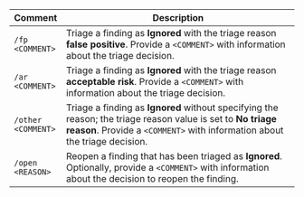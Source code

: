 | Comment | Description |
| - | - |
| <code>/fp <span className="placeholder">&lt;COMMENT&gt;</span></code> | Triage a finding as **Ignored** with the triage reason **false positive**. Provide a <code><span className="placeholder">&lt;COMMENT&gt;</span></code> with information about the triage decision. |
| <code>/ar <span className="placeholder">&lt;COMMENT&gt;</span></code> | Triage a finding as **Ignored** with the triage reason **acceptable risk**. Provide a <code><span className="placeholder">&lt;COMMENT&gt;</span></code> with information about the triage decision. |
| <code>/other <span className="placeholder">&lt;COMMENT&gt;</span></code> | Triage a finding as **Ignored** without specifying the reason; the triage reason value is set to **No triage reason**. Provide a <code><span className="placeholder">&lt;COMMENT&gt;</span></code> with information about the triage decision. |
| <code>/open <span className="placeholder">&lt;REASON&gt;</span></code> | Reopen a finding that has been triaged as **Ignored**. Optionally, provide a <code><span className="placeholder">&lt;COMMENT&gt;</span></code> with information about the decision to reopen the finding. |

